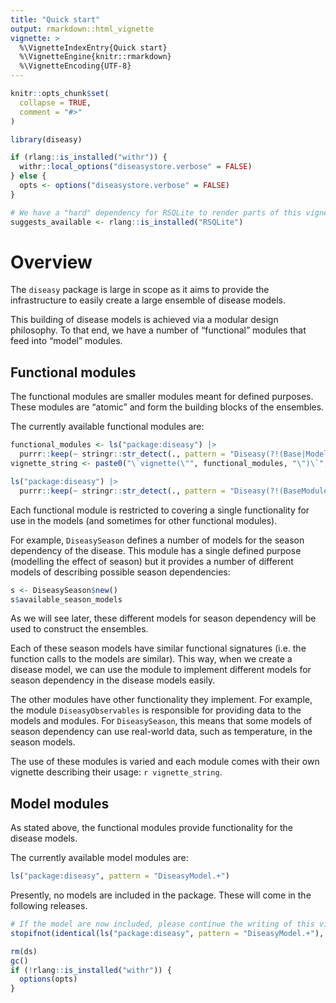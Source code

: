 ```yaml
---
title: "Quick start"
output: rmarkdown::html_vignette
vignette: >
  %\VignetteIndexEntry{Quick start}
  %\VignetteEngine{knitr::rmarkdown}
  %\VignetteEncoding{UTF-8}
---
```


```r
knitr::opts_chunk$set(
  collapse = TRUE,
  comment = "#>"
)
```

```r
library(diseasy)
```

```r
if (rlang::is_installed("withr")) {
  withr::local_options("diseasystore.verbose" = FALSE)
} else {
  opts <- options("diseasystore.verbose" = FALSE)
}

# We have a "hard" dependency for RSQLite to render parts of this vignette
suggests_available <- rlang::is_installed("RSQLite")
```

# Overview
The `diseasy` package is large in scope as it aims to provide the infrastructure to easily create a large ensemble of
disease models. 

This building of disease models is achieved via a modular design philosophy. To that end, we have a number of
"functional" modules that feed into "model" modules.

## Functional modules
The functional modules are smaller modules meant for defined purposes. These modules are "atomic" and form the building
blocks of the ensembles. 

The currently available functional modules are:

```r
functional_modules <- ls("package:diseasy") |>
  purrr::keep(~ stringr::str_detect(., pattern = "Diseasy(?!(Base|Model))"))
vignette_string <- paste0("\`vignette(\"", functional_modules, "\")\`", collapse = ", ")
```

```r
ls("package:diseasy") |>
  purrr::keep(~ stringr::str_detect(., pattern = "Diseasy(?!(BaseModule|Model.*))"))
```

Each functional module is restricted to covering a single functionality for use in the models
(and sometimes for other functional modules).

For example, `DiseasySeason` defines a number of models for the season dependency of the disease.
This module has a single defined purpose (modelling the effect of season) but it provides a number of different models
of describing possible season dependencies:

```r
s <- DiseasySeason$new()
s$available_season_models
```

As we will see later, these different models for season dependency will be used to construct the ensembles. 

Each of these season models have similar functional signatures (i.e. the function calls to the models are similar).
This way, when we create a disease model, we can use the module to implement different models for season dependency in
the disease models easily.

The other modules have other functionality they implement.
For example, the module `DiseasyObservables` is responsible for providing data to the models and modules. 
For `DiseasySeason`, this means that some models of season dependency can use real-world data, such as temperature, in
the season models.


The use of these modules is varied and each module comes with their own vignette describing their usage:
`r vignette_string`.


## Model modules
As stated above, the functional modules provide functionality for the disease models.

The currently available model modules are:
```r
ls("package:diseasy", pattern = "DiseasyModel.+")
```

Presently, no models are included in the package. These will come in the following releases.

```r
# If the model are now included, please continue the writing of this vignette
stopifnot(identical(ls("package:diseasy", pattern = "DiseasyModel.+"), character(0)))
```

```r
rm(ds)
gc()
if (!rlang::is_installed("withr")) {
  options(opts)
}
```
